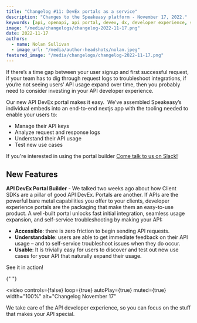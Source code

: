 ```yaml
---
title: "Changelog #11: DevEx portals as a service"
description: "Changes to the Speakeasy platform - November 17, 2022."
keywords: [api, openapi, api portal, devex, dx, developer experience, sdk]
image: "/media/changelogs/changelog-2022-11-17.png"
date: 2022-11-17
authors:
  - name: Nolan Sullivan
  - image_url: "/media/author-headshots/nolan.jpeg"
featured_image: "/media/changelogs/changelog-2022-11-17.png"
---
```


If there’s a time gap between your user signup and first successful request, if your team has to dig through request logs to troubleshoot integrations, if you’re not seeing users’ API usage expand over time, then you probably need to consider investing in your API developer experience.

Our new API DevEx portal makes it easy.  We’ve assembled Speakeasy’s individual embeds into an end-to-end nextjs app with the tooling needed to enable your users to:

- Manage their API keys
- Analyze request and response logs
- Understand their API usage
- Test new use cases

If you're interested in using the portal builder [Come talk to us on Slack!](https://0ups4.mjt.lu/lnk/AUYAAALJkTsAAAACClAAAAdr36kAAAAAsgAAAKEtAB4vvABjdplmc9MHjT-3TiiH1LFBD3SrAAAcp_g/4/YBur1zqdc_mlc8y5mk2MCg/aHR0cHM6Ly9qb2luLnNsYWNrLmNvbS90L3NwZWFrZWFzeS1kZXYvc2hhcmVkX2ludml0ZS96dC0xY3diM2ZseHotbFM1U3laeEFzRl8zTk9xNXhjOENqdw)

## New Features

**API DevEx Portal Builder** - We talked two weeks ago about how Client SDKs are a pillar of good API DevEx. Portals are another. If APIs are the powerful bare metal capabilities you offer to your clients, developer experience portals are the packaging that make them an easy-to-use product. A well-built portal unlocks fast initial integration, seamless usage expansion, and self-service troubleshooting by making your API:

- **Accessible**: there is zero friction to begin sending API requests.
- **Understandable**: users are able to get immediate feedback on their API usage – and to self-service troubleshoot issues when they do occur.
- **Usable**: It is trivially easy for users to discover and test out new use cases for your API that naturally expand their usage.

See it in action!


{" "}

<video
  controls={false}
  loop={true}
  autoPlay={true}
  muted={true}
  width="100%"
  alt="Changelog November 17"
>
  <source src={portal_url_1} type="video/mp4" />
</video>

We take care of the API developer experience, so you can focus on the stuff that makes your API special.
